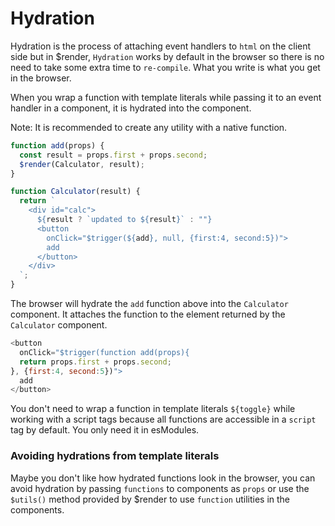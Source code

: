 # Hydration

Hydration is the process of attaching event handlers to `html` on the client side but in $render, `Hydration` works by default in the browser so there is no need to take some extra time to `re-compile`. What you write is what you get in the browser.

When you wrap a function with template literals while passing it to an event handler in a component, it is hydrated into the component.


<Callout type="info" emoji="ℹ️">
  Note: It is recommended to create any utility with a native function.
</Callout>

```js copy
function add(props) {
  const result = props.first + props.second;
  $render(Calculator, result);
}

function Calculator(result) {
  return `
    <div id="calc">
      ${result ? `updated to ${result}` : ""}
      <button 
        onClick="$trigger(${add}, null, {first:4, second:5})">
        add
      </button>
    </div>
  `;
}
```

The browser will hydrate the `add` function above into the `Calculator` component. It attaches the function to the element returned by the `Calculator` component.

```js copy
<button 
  onClick="$trigger(function add(props){
  return props.first + props.second;
}, {first:4, second:5})">
  add
</button>
```
You don't need to wrap a function in template literals `${toggle}` while working with a script tags because all functions are accessible in a `script` tag by default. You only need it in esModules.

### Avoiding hydrations from template literals

Maybe you don't like how hydrated functions look in the browser, you can avoid hydration by passing `functions` to components as `props` or use the `$utils()` method provided by $render to use `function` utilities in the components.